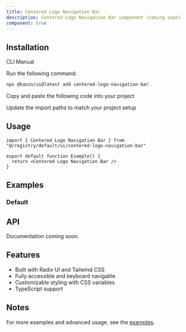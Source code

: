```yaml
---
title: Centered Logo Navigation Bar
description: Centered Logo Navigation Bar component (coming soon)
component: true
---
```


<ComponentPreview name="centered-logo-navigation-bar-demo" />

## Installation

<Tabs defaultValue="cli">

<TabsList>
  <TabsTrigger value="cli">CLI</TabsTrigger>
  <TabsTrigger value="manual">Manual</TabsTrigger>
</TabsList>

<TabsContent value="cli">

<Steps>

<Step>Run the following command:</Step>

```bash
npx @hanzo/ui@latest add centered-logo-navigation-bar
```

</Steps>

</TabsContent>

<TabsContent value="manual">

<Steps>

<Step>Copy and paste the following code into your project</Step>

<ComponentSource name="centered-logo-navigation-bar" />

<Step>Update the import paths to match your project setup</Step>

</Steps>

</TabsContent>

</Tabs>

## Usage

```tsx
import { Centered Logo Navigation Bar } from "@/registry/default/ui/centered-logo-navigation-bar"

export default function Example() {
  return <Centered Logo Navigation Bar />
}
```

## Examples

### Default

<ComponentPreview name="centered-logo-navigation-bar-demo" />

## API

Documentation coming soon.

## Features

- Built with Radix UI and Tailwind CSS
- Fully accessible and keyboard navigable
- Customizable styling with CSS variables
- TypeScript support

## Notes

For more examples and advanced usage, see the [examples](/examples).
